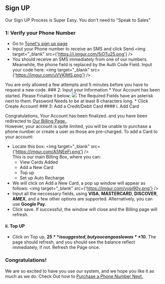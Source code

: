  
## Sign UP
Our Sign UP Process is Super Easy.
You don't need to "Speak to Sales"

### 1: Verify your Phone Number
* Go to [Tonet's sign up page](https://tonet.io/signup)
* Input your Phone number to receive an SMS and click Send
<img target="_blank" src={'https://i.imgur.com/5iOTu25.png'} />
* You should receive an SMS immediately from one of our numbers. 
Meanwhile, the phone field is replaced by the Auth Code Field. Input your code here:
<img target="_blank" src={'https://imgur.com/uVVKIMS.png'} />
<Callout emoji="⚠">
  You are only allowed a few attempts and 5 minutes before you have to request a new code.
</ Callout>
### 2: Input your Information
* Your Account has been started. Please Finalize it below:
<img target="_blank" src={'https://imgur.com/fJOrpnr.png'} />
The Required Fields have an asterisk next to them.
Password Needs to be at least 8 characters long.
* Click Create Account!
### 3: Add a Credit/Debit Card
#### i. Add Card

Congratulations, Your Account has been finalized. and you have been redirected to [Our Billing Page.](https://tonet.io/dashboard/billing).  
However, your account is quite limited, you will be unable to purchase a phone number or create a user as those are pre-charged.
To add a Card to your account:
* Locate this box: <img target="_blank" src={'https://imgur.com/A5NEeFj.png'} />  
This is our main Billing Box, where you can:
  * View Cards Added
  * Add a New Card
  * Top up
  * Set up Auto Recharge
* We will click on Add a New Card, a pop up window will appear as follows:
<img target="_blank" src={'https://imgur.com/vypj90v.png'} />
* Input all the neccessary fields, using **VISA**, **MASTERCARD**, **DISCOVER**, **AMEX**, and a few other options are supported.
 Alternatively, you can use **Google Pay**.
* Click save. If successful, the window will close and the Billing page will refresh.
#### ii. Top UP
  * Click on Top up, **$25** is suggested, but you can go as low as **$10**.
  The page should refresh, and you should see the balance reflect immediately, if not. Refresh the Page once.
### Congratulations!
We are so excited to have you use our system, and we hope you like it as much as we do.
Check Out how to [Purchase a Phone Number Next.](/purchase_number)